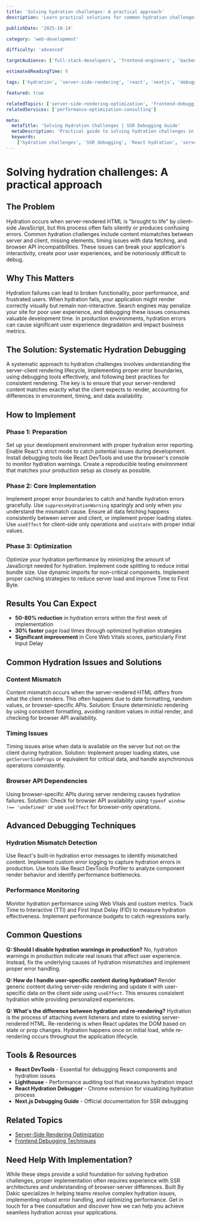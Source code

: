 ```yaml
---
title: 'Solving hydration challenges: A practical approach'
description: 'Learn practical solutions for common hydration challenges in server-side rendered applications, including mismatch detection, error handling, and optimization strategies.'

publishDate: '2025-10-14'

category: 'web-development'

difficulty: 'advanced'

targetAudience: ['full-stack-developers', 'frontend-engineers', 'backend-engineers']

estimatedReadingTime: 9

tags: ['hydration', 'server-side-rendering', 'react', 'nextjs', 'debugging']

featured: true

relatedTopics: ['server-side-rendering-optimization', 'frontend-debugging']
relatedServices: ['performance-optimization-consulting']

meta:
  metaTitle: 'Solving Hydration Challenges | SSR Debugging Guide'
  metaDescription: 'Practical guide to solving hydration challenges in server-side rendered applications. Learn debugging techniques and optimization strategies.'
  keywords:
    ['hydration challenges', 'SSR debugging', 'React hydration', 'server-side rendering issues', 'web development']
---
```


# Solving hydration challenges: A practical approach

## The Problem

Hydration occurs when server-rendered HTML is "brought to life" by client-side JavaScript, but this process often fails silently or produces confusing errors. Common hydration challenges include content mismatches between server and client, missing elements, timing issues with data fetching, and browser API incompatibilities. These issues can break your application's interactivity, create poor user experiences, and be notoriously difficult to debug.

## Why This Matters

Hydration failures can lead to broken functionality, poor performance, and frustrated users. When hydration fails, your application might render correctly visually but remain non-interactive. Search engines may penalize your site for poor user experience, and debugging these issues consumes valuable development time. In production environments, hydration errors can cause significant user experience degradation and impact business metrics.

## The Solution: Systematic Hydration Debugging

A systematic approach to hydration challenges involves understanding the server-client rendering lifecycle, implementing proper error boundaries, using debugging tools effectively, and following best practices for consistent rendering. The key is to ensure that your server-rendered content matches exactly what the client expects to render, accounting for differences in environment, timing, and data availability.

## How to Implement

### Phase 1: Preparation

Set up your development environment with proper hydration error reporting. Enable React's strict mode to catch potential issues during development. Install debugging tools like React DevTools and use the browser's console to monitor hydration warnings. Create a reproducible testing environment that matches your production setup as closely as possible.

### Phase 2: Core Implementation

Implement proper error boundaries to catch and handle hydration errors gracefully. Use `suppressHydrationWarning` sparingly and only when you understand the mismatch cause. Ensure all data fetching happens consistently between server and client, or implement proper loading states. Use `useEffect` for client-side only operations and `useState` with proper initial values.

### Phase 3: Optimization

Optimize your hydration performance by minimizing the amount of JavaScript needed for hydration. Implement code splitting to reduce initial bundle size. Use dynamic imports for non-critical components. Implement proper caching strategies to reduce server load and improve Time to First Byte.

## Results You Can Expect

- **50-80% reduction** in hydration errors within the first week of implementation
- **30% faster** page load times through optimized hydration strategies
- **Significant improvement** in Core Web Vitals scores, particularly First Input Delay

## Common Hydration Issues and Solutions

### Content Mismatch

Content mismatch occurs when the server-rendered HTML differs from what the client renders. This often happens due to date formatting, random values, or browser-specific APIs. Solution: Ensure deterministic rendering by using consistent formatting, avoiding random values in initial render, and checking for browser API availability.

### Timing Issues

Timing issues arise when data is available on the server but not on the client during hydration. Solution: Implement proper loading states, use `getServerSideProps` or equivalent for critical data, and handle asynchronous operations consistently.

### Browser API Dependencies

Using browser-specific APIs during server rendering causes hydration failures. Solution: Check for browser API availability using `typeof window !== 'undefined'` or use `useEffect` for browser-only operations.

## Advanced Debugging Techniques

### Hydration Mismatch Detection

Use React's built-in hydration error messages to identify mismatched content. Implement custom error logging to capture hydration errors in production. Use tools like React DevTools Profiler to analyze component render behavior and identify performance bottlenecks.

### Performance Monitoring

Monitor hydration performance using Web Vitals and custom metrics. Track Time to Interactive (TTI) and First Input Delay (FID) to measure hydration effectiveness. Implement performance budgets to catch regressions early.

## Common Questions

**Q: Should I disable hydration warnings in production?**
No, hydration warnings in production indicate real issues that affect user experience. Instead, fix the underlying causes of hydration mismatches and implement proper error handling.

**Q: How do I handle user-specific content during hydration?**
Render generic content during server-side rendering and update it with user-specific data on the client side using `useEffect`. This ensures consistent hydration while providing personalized experiences.

**Q: What's the difference between hydration and re-rendering?**
Hydration is the process of attaching event listeners and state to existing server-rendered HTML. Re-rendering is when React updates the DOM based on state or prop changes. Hydration happens once on initial load, while re-rendering occurs throughout the application lifecycle.

## Tools & Resources

- **React DevTools** - Essential for debugging React components and hydration issues
- **Lighthouse** - Performance auditing tool that measures hydration impact
- **React Hydration Debugger** - Chrome extension for visualizing hydration process
- **Next.js Debugging Guide** - Official documentation for SSR debugging

## Related Topics

- [Server-Side Rendering Optimization](/topics/server-side-rendering-optimization)
- [Frontend Debugging Techniques](/topics/frontend-debugging)

## Need Help With Implementation?

While these steps provide a solid foundation for solving hydration challenges, proper implementation often requires experience with SSR architectures and understanding of browser-server differences. Built By Dakic specializes in helping teams resolve complex hydration issues, implementing robust error handling, and optimizing performance. Get in touch for a free consultation and discover how we can help you achieve seamless hydration across your applications.

